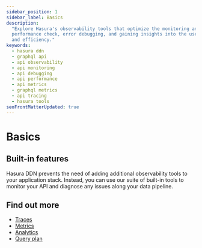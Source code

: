 ```yaml
---
sidebar_position: 1
sidebar_label: Basics
description:
  "Explore Hasura's observability tools that optimize the monitoring and debugging of your GraphQL API. Learn about
  performance check, error debugging, and gaining insights into the use of your GraphQL API for increased productivity
  and efficiency."
keywords:
  - hasura ddn
  - graphql api
  - api observability
  - api monitoring
  - api debugging
  - api performance
  - api metrics
  - graphql metrics
  - api tracing
  - hasura tools
seoFrontMatterUpdated: true
---
```


# Basics

## Built-in features

Hasura DDN prevents the need of adding additional observability tools to your application stack. Instead, you can use
our suite of built-in tools to monitor your API and diagnose any issues along your data pipeline.

## Find out more

- [Traces](/observability/built-in/traces.mdx)
- [Metrics](/observability/built-in/metrics.mdx)
- [Analytics](/observability/built-in/model-analytics/index.mdx)
- [Query plan](/observability/built-in/explain/index.mdx)
